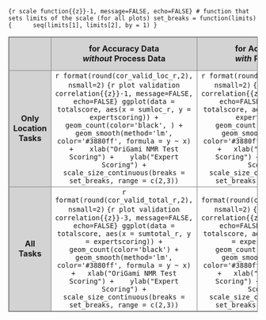 <!-- Fig. 6: Validity -->

```{r scale function{{z}}-1, message=FALSE, echo=FALSE}
# function that sets limits of the scale (for all plots)
set_breaks = function(limits) {
     seq(limits[1], limits[2], by = 1)
}
```

<table style="width: 100%; border-collapse: collapse; border: 1px solid grey; text-align: center;">
  <colgroup>
    <col span="1" style="background-color:lightgrey; border: 1px solid grey;">
    <col span="2" style="border: 1px solid grey;">
  </colgroup>
  <tr style="background-color:lightgrey; border: 1px solid grey;">
    <td></td>
    <td>**for Accuracy Data**<br>**_without_ Process Data**</td>
    <td>**for Accuracy Data**<br>**_with_ Process Data**</td>
    <td>**for Accuracy Data**<br>**_with_ Process Data**<br>**_excl._ dropped tasks**</td>
  </tr>
  <tr style="border: 1px solid grey;">
    <td>**Only Location Tasks**</td>
    <td>`r format(round(cor_valid_loc_r,2), nsmall=2)`
```{r plot validation correlation{{z}}-1, message=FALSE, echo=FALSE}
ggplot(data = totalscore, aes(x = sumloc_r, y = expertscoring)) +
   geom_count(color='black', ) +
   geom_smooth(method='lm', color='#3880ff', formula = y ~ x) +
   xlab("OriGami NMR Test Scoring") +
   ylab("Expert Scoring") +
   scale_size_continuous(breaks = set_breaks, range = c(2,3))
```
    </td>
    <td>`r format(round(cor_valid_loc_c,2), nsmall=2)`
```{r plot validation correlation{{z}}-4, message=FALSE, echo=FALSE}
ggplot(data = totalscore, aes(x = sumloc_c, y = expertscoring)) +
  geom_count(color='black') + 
  geom_smooth(method='lm', color='#3880ff', formula = y ~ x) +
  xlab("OriGami NMR Test Scoring") + 
  ylab("Expert Scoring") +
  scale_size_continuous(breaks = set_breaks, range = c(2,3))
```
    </td>
    <td>`r format(round(cor_valid_loc_c_drop,2), nsmall=2)`
```{r plot validation correlation{{z}}-7, message=FALSE, echo=FALSE}
ggplot(data = totalscore_drop, aes(x = sumloc_c, y = expertscoring)) +
  geom_count(color='black') + 
  geom_smooth(method='lm', color='#3880ff', formula = y ~ x) +
  xlab("OriGami NMR Test Scoring") + 
  ylab("Expert Scoring") +
  scale_size_continuous(breaks = set_breaks, range = c(2,3))
```
    </td>
  </tr>
  <tr style="border: 1px solid grey;">
    <td>**All Tasks**</td>
    <td>`r format(round(cor_valid_total_r,2), nsmall=2)`
```{r plot validation correlation{{z}}-3, message=FALSE, echo=FALSE}
ggplot(data = totalscore, aes(x = sumtotal_r, y = expertscoring)) +
  geom_count(color='black') + 
  geom_smooth(method='lm', color='#3880ff', formula = y ~ x) +
  xlab("OriGami NMR Test Scoring") + 
  ylab("Expert Scoring") +
  scale_size_continuous(breaks = set_breaks, range = c(2,3))
```
    </td>
    <td>`r format(round(cor_valid_total_c,2), nsmall=2)`
```{r plot validation correlation{{z}}-6, message=FALSE, echo=FALSE}
ggplot(data = totalscore, aes(x = sumtotal_c, y = expertscoring)) +
  geom_count(color='black') + 
  geom_smooth(method='lm', color='#3880ff', formula = y ~ x) +
  xlab("OriGami NMR Test Scoring") + 
  ylab("Expert Scoring") +
  scale_size_continuous(breaks = set_breaks, range = c(2,3))
```
    </td>
    <td>`r format(round(cor_valid_total_c_drop,2), nsmall=2)`
```{r plot validation correlation{{z}}-9, message=FALSE, echo=FALSE}
ggplot(data = totalscore_drop, aes(x = sumtotal_c, y = expertscoring)) +
  geom_count(color='black') + 
  geom_smooth(method='lm', color='#3880ff', formula = y ~ x) +
  xlab("OriGami NMR Test Scoring") + 
  ylab("Expert Scoring") +
  scale_size_continuous(breaks = set_breaks, range = c(2,3))
```
    </td>
  </tr>
</table>